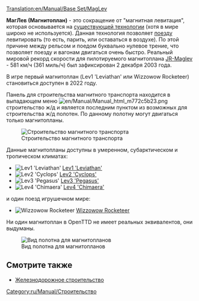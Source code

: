 [[Translation:en/Manual/Base Set/MagLev]]
{{ru/Manual/Base Set/Типы железных дорог}}

'''МагЛев (Магнитоплан)''' - это сокращение от "магнитная левитация", которая основывается на [https://www.wikipedia.org/wiki/ru:Маглев существующей технологии] (хотя в мире широко не используется). Данная технология позволяет [[ru/Manual/Поезда|поезду]] левитировать (то есть, парить, или оставаться в воздухе). По этой причине между рельсом и поедом буквально нулевое трение, что позволяет поезду и вагонам двигаться очень быстро. Реальный мировой рекорд скорости для пилотируемого магнитоплана [https://www.wikipedia.org/wiki/JR-Maglev JR-Maglev] - 581 км/ч (361 миль/ч) был зафиксирован 2 декабря 2003 года.

В игре первый магнитоплан (Lev1 'Leviathan' или Wizzowow Rocketeer) становиться доступен в 2022 году.

Панель для строительства магнитного транспорта находится в выпадающем меню [[File:en/Manual/Manual html m772c5b23.png]] строительство ж/д и является последним пунктом из возможных для строительства ж/д полотен. По данному полотну могут двигаться только магнитопланы. 

[[File:ru/Manual/Openttd-rail1.png|none|Строительство магнитного транспорта]]

Данные магнитопланы доступны в умеренном, субарктическом и тропическом климатах: 
*[[File:en/Manual/Base Set/Trains/Lev1leviathan.png|Lev1 'Leviathan']] [[ru/Manual/Base Set/Trains/Lev1 'Leviathan'|Lev1 'Leviathan']]
*[[File:en/Manual/Base Set/Trains/Lev2cyclops.png|Lev2 'Cyclops']] [[ru/Manual/Base Set/Trains/Lev2 'Cyclops'|Lev2 'Cyclops']]
*[[File:en/Manual/Base Set/Trains/Lev3pegasus.png|Lev3 'Pegasus']] [[ru/Manual/Base Set/Trains/Lev3 'Pegasus'|Lev3 'Pegasus']]
*[[File:en/Manual/Base Set/Trains/Lev4chimaerarhead.png|Lev4 'Chimaera']] [[ru/Manual/Base Set/Trains/Lev4 'Chimaera'|Lev4 'Chimaera']]
и один поезд игрушечном мире: 
*[[File:en/Manual/Base Set/Trains/Wizzowowrocketeer.png|Wizzowow Rocketeer]] [[ru/Manual/Base Set/Trains/Wizzowow Rocketeer|Wizzowow Rocketeer]]

Ни один магнитоплан в OpenTTD не имеет реальных эквивалентов, они выдуманы. 

[[File:en/Manual/Base Set/MaglevTemp.png|none|frame|Вид полотна для магнитопланов]]

==Смотрите также==
*[[ru/Manual/Железнодорожное строительство|Железнодорожное строительство]]

[[Category:ru/Manual/Строительство]]
